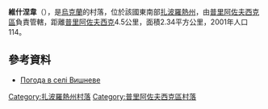 {{coord|46|44|32|N|35|43|28|E|scale:100000|display=title}}

'''維什涅韋'''（{{lang-uk|Вишневе}}），是[[烏克蘭|烏克蘭]]的村落，位於該國東南部[[扎波羅熱州|扎波羅熱州]]，由[[普里阿佐夫西克區|普里阿佐夫西克區]]負責管轄，距離[[普里阿佐夫西克|普里阿佐夫西克]]4.5公里，面積2.34平方公里，2001年人口114。

==參考資料==
* [http://weather.in.ua/ua/zaporozhskaja/3801 Погода в селі Вишневе] {{Wayback|url=http://weather.in.ua/ua/zaporozhskaja/3801 |date=20111220043405 }}

[[Category:扎波羅熱州村落|Category:扎波羅熱州村落]]
[[Category:普里阿佐夫西克區村落|Category:普里阿佐夫西克區村落]]


{{Zaporizhia-geo-stub}}